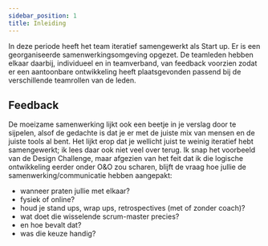 ```yaml
---
sidebar_position: 1
title: Inleiding
---
```


In deze periode heeft het team iteratief samengewerkt als Start up. 
Er is een georganiseerde samenwerkingsomgeving opgezet. 
De teamleden hebben elkaar daarbij, individueel en in teamverband, van feedback voorzien zodat er een aantoonbare ontwikkeling heeft plaatsgevonden passend bij de verschillende teamrollen van de leden. 

## Feedback 
De moeizame samenwerking lijkt ook een beetje in je verslag door te sijpelen, alsof de gedachte is dat je er met de juiste mix van mensen en de juiste tools al bent. 
Het lijkt erop dat je wellicht juist te weinig iteratief hebt samengewerkt; ik lees daar ook niet veel over terug. 
Ik snap het voorbeeld van de Design Challenge, maar afgezien van het feit dat ik die logische ontwikkeling eerder onder O&O zou scharen, 
blijft de vraag hoe jullie de samenwerking/communicatie hebben aangepakt: 
- wanneer praten jullie met elkaar? 
- fysiek of online? 
- houd je stand ups, wrap ups, retrospectives (met of zonder coach)? 
- wat doet die wisselende scrum-master precies? 
- en hoe bevalt dat? 
- was die keuze handig?
